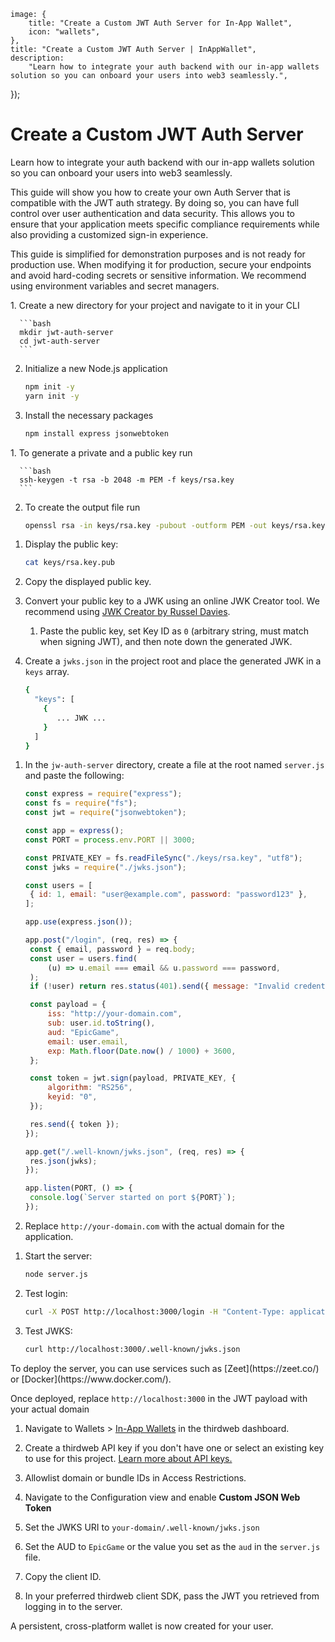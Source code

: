 
	image: {
		title: "Create a Custom JWT Auth Server for In-App Wallet",
		icon: "wallets",
	},
	title: "Create a Custom JWT Auth Server | InAppWallet",
	description:
		"Learn how to integrate your auth backend with our in-app wallets solution so you can onboard your users into web3 seamlessly.",
});

# Create a Custom JWT Auth Server

Learn how to integrate your auth backend with our in-app wallets solution so you can onboard your users into web3 seamlessly.

This guide will show you how to create your own Auth Server that is compatible with the JWT auth strategy. By doing so, you can have full control over user authentication and data security. This allows you to ensure that your application meets specific compliance requirements while also providing a customized sign-in experience.

<Callout title="Caution" variant="danger">

This guide is simplified for demonstration purposes and is not ready for production use. When modifying it for production, secure your endpoints and avoid hard-coding secrets or sensitive information. We recommend using environment variables and secret managers.

</Callout>

<Steps>

<Step title="Setup">
1. Create a new directory for your project and navigate to it in your CLI

      ```bash
      mkdir jwt-auth-server
      cd jwt-auth-server
      ```

2. Initialize a new Node.js application

   ```bash
   npm init -y
   yarn init -y
   ```

3. Install the necessary packages

   ```bash
   npm install express jsonwebtoken
   ```

</Step>

<Step title="Generate RSA Key Pair">
1. To generate a private and a public key run

      ```bash
      ssh-keygen -t rsa -b 2048 -m PEM -f keys/rsa.key
      ```

2. To create the output file run

   ```bash
   openssl rsa -in keys/rsa.key -pubout -outform PEM -out keys/rsa.key.pub
   ```

</Step>

<Step title="Convert Public Key to JSON Web Key Set (JWKS)">

1. Display the public key:

   ```bash
   cat keys/rsa.key.pub
   ```

2. Copy the displayed public key.
3. Convert your public key to a JWK using an online JWK Creator tool. We recommend using [JWK Creator by Russel Davies](https://github.com/russelldavies/jwk-creator).

   1. Paste the public key, set Key ID as `0` (arbitrary string, must match when signing JWT), and then note down the generated JWK.

   <DocImage src={EWJWKCreatorTool} />

4. Create a `jwks.json` in the project root and place the generated JWK in a `keys` array.

   ```bash
   {
     "keys": [
       {
          ... JWK ...
       }
     ]
   }
   ```

</Step>

<Step title="Create the Server">

1. In the `jw-auth-server` directory, create a file at the root named `server.js` and paste the following:

   ```jsx
   const express = require("express");
   const fs = require("fs");
   const jwt = require("jsonwebtoken");

   const app = express();
   const PORT = process.env.PORT || 3000;

   const PRIVATE_KEY = fs.readFileSync("./keys/rsa.key", "utf8");
   const jwks = require("./jwks.json");

   const users = [
   	{ id: 1, email: "user@example.com", password: "password123" },
   ];

   app.use(express.json());

   app.post("/login", (req, res) => {
   	const { email, password } = req.body;
   	const user = users.find(
   		(u) => u.email === email && u.password === password,
   	);
   	if (!user) return res.status(401).send({ message: "Invalid credentials" });

   	const payload = {
   		iss: "http://your-domain.com",
   		sub: user.id.toString(),
   		aud: "EpicGame",
   		email: user.email,
   		exp: Math.floor(Date.now() / 1000) + 3600,
   	};

   	const token = jwt.sign(payload, PRIVATE_KEY, {
   		algorithm: "RS256",
   		keyid: "0",
   	});

   	res.send({ token });
   });

   app.get("/.well-known/jwks.json", (req, res) => {
   	res.json(jwks);
   });

   app.listen(PORT, () => {
   	console.log(`Server started on port ${PORT}`);
   });
   ```

2. Replace `http://your-domain.com` with the actual domain for the application.

</Step>

<Step title="Test Locally">

1. Start the server:

   ```bash
   node server.js
   ```

2. Test login:

   ```bash
   curl -X POST http://localhost:3000/login -H "Content-Type: application/json" -d '{"email": "user@example.com", "password": "password123"}'
   ```

3. Test JWKS:

   ```bash
   curl http://localhost:3000/.well-known/jwks.json
   ```

</Step>

<Step title="Deploy">
To deploy the server, you can use services such as [Zeet](https://zeet.co/) or [Docker](https://www.docker.com/).

Once deployed, replace `http://localhost:3000` in the JWT payload with your actual domain

</Step>

<Step title="Integrate In-App Wallets">

1. Navigate to Wallets > [In-App Wallets](https://thirdweb.com/dashboard/wallets/embedded) in the thirdweb dashboard.
2. Create a thirdweb API key if you don't have one or select an existing key to use for this project. [Learn more about API keys.](/api-keys)

   <DocImage src={EWCreateKey} />

3. Allowlist domain or bundle IDs in Access Restrictions.
4. Navigate to the Configuration view and enable **Custom JSON Web Token**

   <DocImage src={EWConfig} />

5. Set the JWKS URI to `your-domain/.well-known/jwks.json`
6. Set the AUD to `EpicGame` or the value you set as the `aud` in the `server.js` file.

   <DocImage src={EWConfigOpt} />

7. Copy the client ID.
8. In your preferred thirdweb client SDK, pass the JWT you retrieved from logging in to the server.

</Step>

</Steps>

A persistent, cross-platform wallet is now created for your user.
